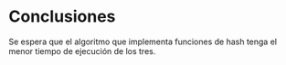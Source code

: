 # Conclusiones

Se espera que el algoritmo que implementa funciones de hash tenga el menor tiempo de ejecución de los tres.
